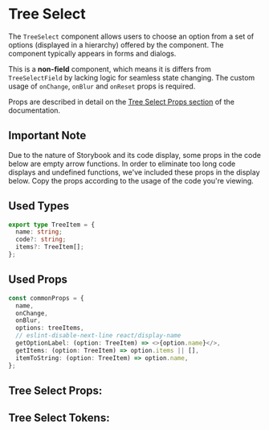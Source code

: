 

# Tree Select

The `TreeSelect` component allows users to choose an option from a set of options (displayed in a hierarchy)
offered by the component. The component typically appears in forms and dialogs.

This is a **non-field** component, which means it is differs from `TreeSelectField` by lacking logic for seamless
state changing. The custom usage of `onChange`, `onBlur` and `onReset` props is required.

Props are described in detail on the [Tree Select Props section](#tree-select-props)
of the documentation.

## Important Note

Due to the nature of Storybook and its code display, some props in the code below are empty arrow functions.
In order to eliminate too long code displays and undefined functions, we've included these props in the display below.
Copy the props according to the usage of the code you're viewing.

## Used Types

```ts
export type TreeItem = {
  name: string;
  code?: string;
  items?: TreeItem[];
};
```

## Used Props

```ts
const commonProps = {
  name,
  onChange,
  onBlur,
  options: treeItems,
  // eslint-disable-next-line react/display-name
  getOptionLabel: (option: TreeItem) => <>{option.name}</>,
  getItems: (option: TreeItem) => option.items || [],
  itemToString: (option: TreeItem) => option.name,
};
```

<Stories includePrimary={true} />

## Tree Select Props:

<ArgsTable of={TreeSelect} />

## Tree Select Tokens:

<ThemeTokens component="TreeSelect" />
